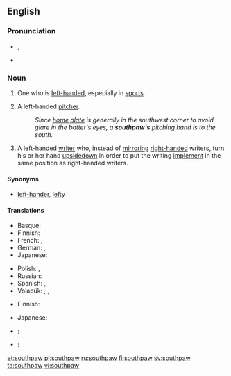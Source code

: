 {{was wotd|2006|September|30}}
==English==
{{wikipedia}}

===Pronunciation===
* {{IPA|/ˈsaʊθˌpɔː/}}, {{X-SAMPA|/saUT%pO:/}}
* {{audio|en-us-southpaw.ogg|Audio (US)}}

===Noun===
{{en-noun}}

# {{context|informal|lang=en}} One who is [[left-handed]], especially in [[sport]]s.
# {{context|baseball|lang=en}} A left-handed [[pitcher]].
#: ''Since [[home plate]] is generally in the southwest corner to avoid glare in the batter's eyes, a '''southpaw's''' pitching hand is to the south.''
# A left-handed [[write]]r who, instead of [[mirror]]ing [[right-handed]] writers, turn his or her hand [[upsidedown]] in order to put the writing [[implement]] in the same position as right-handed writers.

====Synonyms====
*{{sense|one who is left-handed}} [[left-hander]], [[lefty]]

====Translations====
{{trans-top|informal: one who is left-handed}}
* Basque: {{t+|eu|ezkerti}}
* Finnish: {{t+|fi|vasuri}}
* French: {{t+|fr|gaucher|m}},  {{t+|fr|gauchère|f}}
* German: {{t+|de|Linkshänder|m}}, {{t+|de|Linkshänderin|f}}
* Japanese: {{t|ja|左利き|tr=[[ひだりきき]], hidarikiki}}
{{trans-mid}}
* Polish: {{t+|pl|mańkut|m}}, {{t+|pl|leworęczny|m}}
* Russian: {{t+|ru|левша|m|f|tr=levšá}}
* Spanish: {{t+|es|zurdo|m}}, {{t+|es|zurda|f}}
* Volapük: {{qualifier|♂♀}} {{t|vo|nedetaskilan}}, {{qualifier|♂}} {{t|vo|nedetahiskilan}}, {{qualifier|♀}} {{t|vo|nedetajiskilan}}
{{trans-bottom}}

{{trans-top|baseball: left-handed pitcher}}
* Finnish: {{t+|fi|vasuri}}
{{trans-mid}}
* Japanese: {{t|ja|サウスポー|tr=さうすぽー, sausupō}}
{{trans-bottom}}

{{trans-top|left-handed writer who turns their hand upside down to write}}
{{trans-mid}}
{{trans-bottom}}

{{checktrans-top}}
* {{ttbc|nl}}: {{t+|nl|linkshandig}}
{{trans-mid}}
* {{ttbc|ku}}: {{t|ku|destçep}}
{{trans-bottom}}

[[et:southpaw]]
[[pl:southpaw]]
[[ru:southpaw]]
[[fi:southpaw]]
[[sv:southpaw]]
[[ta:southpaw]]
[[vi:southpaw]]